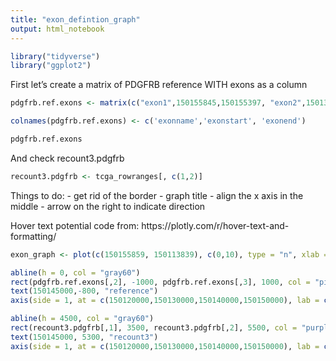 ```yaml
---
title: "exon_defintion_graph"
output: html_notebook
---
```


```r
library("tidyverse")
library("ggplot2")
```

First let's create a matrix of PDGFRB reference WITH exons as a column

```r
pdgfrb.ref.exons <- matrix(c("exon1",150155845,150155397, "exon2",150137053,150137008, "exon3",150135878,150135555, "exon4",150135016,150134750, "exon5",150134008,150133881, "exon6",150133760,150133586, "exon7",150132942,150132750, "exon8",150132094,150131979, "exon9",150130662,150130539, "exon10",150129968,150129757, "exon11",150126614,150126520, "exon12",150125577,150125445, "exon13",150124831,150124727, "exon14",150124360,150124250, "exon15",150123201,150123042, "exon16",150122040,150121880, "exon17",150121322,150121204, "exon18",150121010,150120888, "exon19",150120123,150120012, "exon20",150119566,150119467, "exon21",150118852,150118747, "exon22",150117850,150117618, "exon23",150115946,150113839), ncol=3, byrow=TRUE)

colnames(pdgfrb.ref.exons) <- c('exonname','exonstart', 'exonend')

pdgfrb.ref.exons
```

And check recount3.pdgfrb

```r
recount3.pdgfrb <- tcga_rowranges[, c(1,2)]
```
Things to do:
- get rid of the border
- graph title
- align the x axis in the middle
- arrow on the right to indicate direction

Hover text potential code from:
https://plotly.com/r/hover-text-and-formatting/

```r
exon_graph <- plot(c(150155859, 150113839), c(0,10), type = "n", xlab = "", ylab = "", xaxt = "n", yaxt = "n", asp = 1)

abline(h = 0, col = "gray60")
rect(pdgfrb.ref.exons[,2], -1000, pdgfrb.ref.exons[,3], 1000, col = "pink", border = "pink")
text(150145000,-800, "reference")
axis(side = 1, at = c(150120000,150130000,150140000,150150000), lab = c("", "", "", ""), col = "grey", tck = 0.03, pos = 0)

abline(h = 4500, col = "gray60")
rect(recount3.pdgfrb[,1], 3500, recount3.pdgfrb[,2], 5500, col = "purple", border = "purple")
text(150145000, 5300, "recount3")
axis(side = 1, at = c(150120000,150130000,150140000,150150000), lab = c("150.12Mbp","150.13Mbp","150.14Mbp","150.15Mbp"), cex = 10, col = "grey", tck = -0.03, pos = 4500)


```


